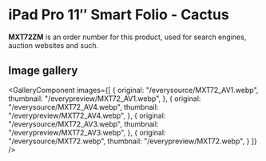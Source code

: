 
# iPad Pro 11″ Smart Folio - Cactus

<Callout type='info' emoji='👉🏻'>**MXT72ZM** is an order number for this product, used for search engines, auction websites and such.</Callout>

## Image gallery

<GalleryComponent
    images={[
      {
        original: "/everysource/MXT72_AV1.webp",
        thumbnail: "/everypreview/MXT72_AV1.webp",
      },
      {
        original: "/everysource/MXT72_AV4.webp",
        thumbnail: "/everypreview/MXT72_AV4.webp",
      },
      {
        original: "/everysource/MXT72_AV3.webp",
        thumbnail: "/everypreview/MXT72_AV3.webp",
      },
      {
        original: "/everysource/MXT72.webp",
        thumbnail: "/everypreview/MXT72.webp",
      }
    ]}
  />
